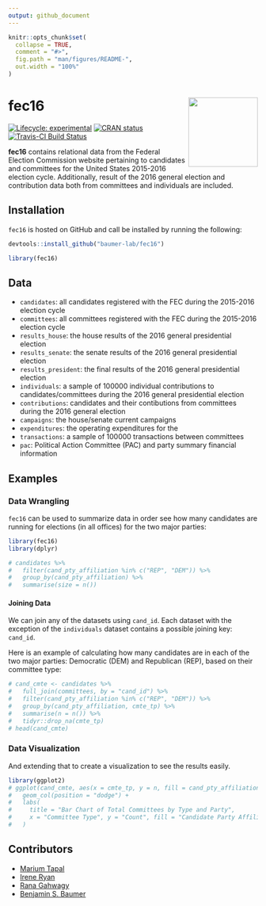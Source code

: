 ```yaml
---
output: github_document
---
```


<!-- README.md is generated from README.Rmd. Please edit that file -->


```r
knitr::opts_chunk$set(
  collapse = TRUE,
  comment = "#>",
  fig.path = "man/figures/README-",
  out.width = "100%"
)
```


# fec16 <img src="data-raw/Sticker/hex_fec16.png" align="right" height=140/>

<!-- badges: start -->
[![Lifecycle: experimental](https://img.shields.io/badge/lifecycle-maturing-blue.svg)](https://www.tidyverse.org/lifecycle/#maturing)
[![CRAN status](https://r-pkg.org/badges/version/fec16)](https://CRAN.R-project.org/package=fec16)
[![Travis-CI Build Status](https://travis-ci.org/baumer-lab/fec16.svg?branch=master)](https://travis-ci.org/baumer-lab/fec16)
<!-- badges: end -->


**fec16** contains relational data from the Federal Election Commission website pertaining to candidates and committees for the United States 2015-2016 election cycle. Additionally, result of the 2016 general election and contribution data both from committees and individuals are included. 


## Installation

`fec16` is hosted on GitHub and call be installed by running the following:

```r
devtools::install_github("baumer-lab/fec16")
```

```r
library(fec16)
```


## Data

- `candidates`: all candidates registered with the FEC during the 2015-2016 election cycle
- `committees`: all committees registered with the FEC during the 2015-2016 election cycle
- `results_house`: the house results of the 2016 general presidential election
- `results_senate`: the senate results of the 2016 general presidential election
- `results_president`: the final results of the 2016 general presidential election
- `individuals`: a sample of 100000 individual contributions to candidates/committees during the 2016 general presidential election
- `contributions`:  candidates and their contibutions from committees during the 2016 general election
- `campaigns`: the house/senate current campaigns
- `expenditures`: the operating expenditures for the 
- `transactions`: a sample of 100000 transactions between committees
- `pac`: Political Action Committee (PAC) and party summary financial information

## Examples

### Data Wrangling 

`fec16` can be used to summarize data in order see how many candidates are running for elections (in all offices) for the two major parties:
```r
library(fec16)
library(dplyr)

# candidates %>%
#   filter(cand_pty_affiliation %in% c("REP", "DEM")) %>%
#   group_by(cand_pty_affiliation) %>%
#   summarise(size = n())
```

#### Joining Data 

We can join any of the datasets using `cand_id`. Each dataset with the exception of the `individuals` dataset contains a possible joining key: `cand_id`.

Here is an example of calculating how many candidates are in each of the two major parties: Democratic (DEM) and Republican (REP), based on their committee type:
```r
# cand_cmte <- candidates %>%
#   full_join(committees, by = "cand_id") %>%
#   filter(cand_pty_affiliation %in% c("REP", "DEM")) %>%
#   group_by(cand_pty_affiliation, cmte_tp) %>%
#   summarise(n = n()) %>%
#   tidyr::drop_na(cmte_tp)
# head(cand_cmte)
```

### Data Visualization 

And extending that to create a visualization to see the results easily.
```r
library(ggplot2)
# ggplot(cand_cmte, aes(x = cmte_tp, y = n, fill = cand_pty_affiliation)) +
#   geom_col(position = "dodge") +
#   labs(
#     title = "Bar Chart of Total Committees by Type and Party",
#     x = "Committee Type", y = "Count", fill = "Candidate Party Affiliation"
#   )
```


## Contributors
 - [Marium Tapal](https://github.com/mariumtapal)
 - [Irene Ryan](https://github.com/ireneryan)
 - [Rana Gahwagy](https://github.com/ranawg)
 - [Benjamin S. Baumer](https://github.com/beanumber)
